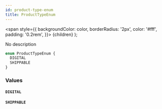 ```yaml
---
id: product-type-enum
title: ProductTypeEnum
---
```


<span
style={{
      backgroundColor: color,
      borderRadius: '2px',
      color: '#fff',
      padding: '0.2rem',
    }}>
{children}
</span>
);

No description

```graphql
enum ProductTypeEnum {
  DIGITAL
  SHIPPABLE
}
```

### Values

#### `DIGITAL`

#### `SHIPPABLE`

